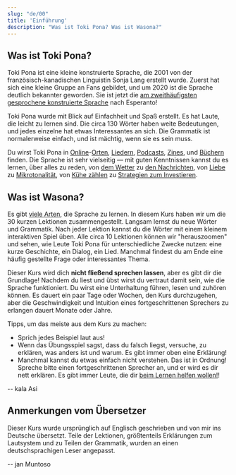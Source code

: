 ```yaml
---
slug: "de/00"
title: 'Einführung'
description: "Was ist Toki Pona? Was ist Wasona?"
---
```



## Was ist Toki Pona?

Toki Pona ist eine kleine konstruierte Sprache, die 2001 von der französisch-kanadischen Linguistin Sonja Lang erstellt wurde. Zuerst hat sich eine kleine Gruppe an Fans gebildet, und um 2020 ist die Sprache deutlich bekannter geworden. Sie ist jetzt die [am zweithäufigsten gesprochene konstruierte Sprache](https://tokipona.org/conlang_communities) nach Esperanto!

Toki Pona wurde mit Blick auf Einfachheit und Spaß erstellt. Es hat Laute, die leicht zu lernen sind. Die circa 130 Wörter haben weite Bedeutungen, und jedes einzelne hat etwas Interessantes an sich. Die Grammatik ist normalerweise einfach, und ist mächtig, wenn sie es sein muss.

Du wirst Toki Pona in [Online](https://discord.gg/ChC6qtVsSE)-[Orten](https://discord.gg/6zkugJFU4x), [Liedern](https://www.youtube.com/playlist?list=PLeCE5N29ioyUbj_lvYm9IdGJnE2HPacVv), [Podcasts](https://www.youtube.com/playlist?list=PLjOmpMyMxd8Qs2mAXcLk817tQy_AQj09u), [Zines](https://liputenpo.org/), und [Büchern](https://tokipona.org/) finden. Die Sprache ist sehr vielseitig — mit guten Kenntnissen kannst du es lernen, über alles zu reden, von [dem Wetter](https://www.youtube.com/watch?v=J4fCq1aEAxA) zu [den Nachrichten](https://www.youtube.com/watch?v=ljZfGt7PDxk), von [Liebe](https://www.youtube.com/watch?v=rr3ufODuIts) zu [Mikrotonalität](https://www.youtube.com/watch?v=fedFQIHREMo), von [Kühe zählen](https://www.youtube.com/watch?v=xxClPfZDn-E) zu [Strategien zum Investieren](https://www.youtube.com/watch?v=JIOT3bRzAGI).

## Was ist Wasona?

Es gibt [viele Arten](/de/other-courses/), die Sprache zu lernen. In diesem Kurs haben wir um die 30 kurzen Lektionen zusammengestellt. Langsam lernst du neue Wörter und Grammatik. Nach jeder Lektion kannst du die Wörter mit einem kleinem interaktiven Spiel üben. Alle circa 10 Lektionen können wir "herauszoomen" und sehen, wie Leute Toki Pona für unterschiedliche Zwecke nutzen: eine kurze Geschichte, ein Dialog, ein Lied. Manchmal findest du am Ende eine häufig gestellte Frage oder interessantes Thema.

Dieser Kurs wird dich **nicht fließend sprechen lassen**, aber es gibt dir die Grundlage! Nachdem du liest und übst wirst du vertraut damit sein, wie die Sprache funktioniert. Du wirst eine Unterhaltung führen, lesen und zuhören können. Es dauert ein paar Tage oder Wochen, den Kurs durchzugehen, aber die Geschwindigkeit und Intuition eines fortgeschrittenen Sprechers zu erlangen dauert Monate oder Jahre.

Tipps, um das meiste aus dem Kurs zu machen:
* Sprich jedes Beispiel laut aus!
* Wenn das Übungsspiel sagst, dass du falsch liegst, versuche, zu erklären, was anders ist und warum. Es gibt immer oben eine Erklärung!
* Manchmal kannst du etwas einfach nicht verstehen. Das ist in Ordnung! Spreche bitte einen fortgeschrittenen Sprecher an, und er wird es dir nett erklären. Es gibt immer Leute, die dir [beim Lernen helfen wollen!](https://discord.gg/ChC6qtVsSE)!

-- kala Asi

## Anmerkungen vom Übersetzer

Dieser Kurs wurde ursprünglich auf Englisch geschrieben und von mir ins Deutsche übersetzt. Teile der Lektionen, größtenteils Erklärungen zum Lautsystem und zu Teilen der Grammatik, wurden an einen deutschsprachigen Leser angepasst.

-- jan Muntoso

